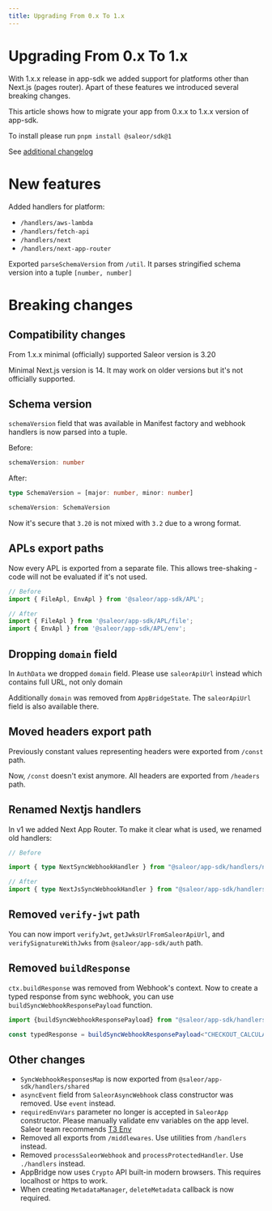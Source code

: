 ```yaml
---
title: Upgrading From 0.x To 1.x
---
```


# Upgrading From 0.x To 1.x

With 1.x.x release in app-sdk we added support for platforms other than Next.js (pages router). Apart of these features we introduced several breaking changes.

This article shows how to migrate your app from 0.x.x to 1.x.x version of app-sdk.

To install please run `pnpm install @saleor/sdk@1`

See [additional changelog](https://github.com/saleor/app-sdk/releases/tag/v1.0.0)

# New features

Added handlers for platform:
- `/handlers/aws-lambda`
- `/handlers/fetch-api`
- `/handlers/next`
- `/handlers/next-app-router`

Exported `parseSchemaVersion` from `/util`. It parses stringified schema version into a tuple `[number, number]`

# Breaking changes

## Compatibility changes

From 1.x.x minimal (officially) supported Saleor version is 3.20

Minimal Next.js version is 14. It may work on older versions but it's not officially supported.

## Schema version

`schemaVersion` field that was available in Manifest factory and webhook handlers is now parsed into a tuple.

Before:

```typescript
schemaVersion: number
```

After:

```typescript
type SchemaVersion = [major: number, minor: number]

schemaVersion: SchemaVersion
```

Now it's secure that `3.20` is not mixed with `3.2` due to a wrong format.

## APLs export paths

Now every APL is exported from a separate file. This allows tree-shaking - code will not be evaluated if it's not used.

```typescript
// Before
import { FileApl, EnvApl } from '@saleor/app-sdk/APL';

// After
import { FileApl } from '@saleor/app-sdk/APL/file';
import { EnvApl } from '@saleor/app-sdk/APL/env';

```

## Dropping `domain` field

In `AuthData` we dropped `domain` field. Please use `saleorApiUrl` instead which contains full URL, not only domain

Additionally `domain` was removed from `AppBridgeState`. The `saleorApiUrl` field is also available there.

## Moved headers export path

Previously constant values representing headers were exported from `/const` path.

Now, `/const` doesn't exist anymore. All headers are exported from `/headers` path.

## Renamed Nextjs handlers

In v1 we added Next App Router. To make it clear what is used, we renamed old handlers:

```typescript
// Before

import { type NextSyncWebhookHandler } from "@saleor/app-sdk/handlers/next";

// After
import { type NextJsSyncWebhookHandler } from "@saleor/app-sdk/handlers/next";
```

## Removed `verify-jwt` path

You can now import `verifyJwt`, `getJwksUrlFromSaleorApiUrl`, and `verifySignatureWithJwks` from `@saleor/app-sdk/auth` path.

## Removed `buildResponse`

`ctx.buildResponse` was removed from Webhook's context. Now to create a typed response from sync webhook, you can use `buildSyncWebhookResponsePayload` function.


```typescript
import {buildSyncWebhookResponsePayload} from "@saleor/app-sdk/handlers/shared"

const typedResponse = buildSyncWebhookResponsePayload<"CHECKOUT_CALCULATE_TAXES">({/* Input will be typed here */})
```

## Other changes

- `SyncWebhookResponsesMap` is now exported from `@saleor/app-sdk/handlers/shared`
- `asyncEvent` field from `SaleorAsyncWebhook` class constructor was removed. Use `event` instead.
- `requiredEnvVars` parameter no longer is accepted in `SaleorApp` constructor. Please manually validate env variables on the app level. Saleor team recommends [T3 Env](https://env.t3.gg/docs/introduction)
- Removed all exports from `/middlewares`. Use utilities from `/handlers` instead.
- Removed `processSaleorWebhook` and `processProtectedHandler`. Use `./handlers` instead.
- AppBridge now uses `Crypto` API built-in modern browsers. This requires localhost or https to work.
- When creating `MetadataManager`, `deleteMetadata` callback is now required.
